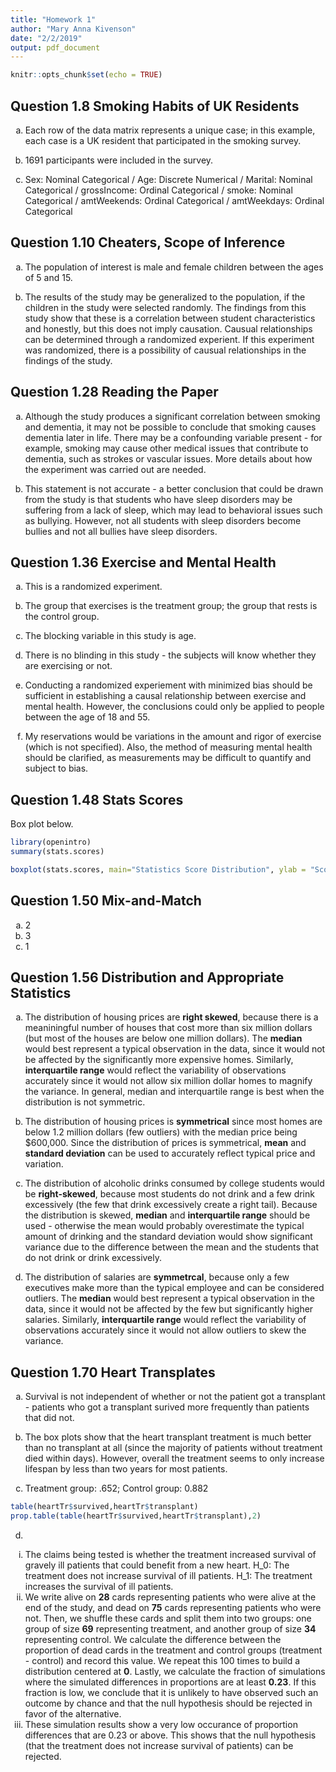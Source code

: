 ```yaml
---
title: "Homework 1"
author: "Mary Anna Kivenson"
date: "2/2/2019"
output: pdf_document
---
```


```r
knitr::opts_chunk$set(echo = TRUE)
```

## Question 1.8 Smoking Habits of UK Residents
a) Each row of the data matrix represents a unique case; in this example, each case is a UK resident that participated in the smoking survey.

b) 1691 participants were included in the survey.

c)  Sex: Nominal Categorical / 
    Age: Discrete Numerical / 
    Marital: Nominal Categorical / 
    grossIncome: Ordinal Categorical / 
    smoke: Nominal Categorical / 
    amtWeekends: Ordinal Categorical / 
    amtWeekdays: Ordinal Categorical
  
## Question 1.10 Cheaters, Scope of Inference
a) The population of interest is male and female children between the ages of 5 and 15.

b) The results of the study may be generalized to the population, if the children in the study were selected randomly. The findings from this study show that these is a correlation between student characteristics and honestly, but this does not imply causation. Causual relationships can be determined through a randomized experient. If this experiment was randomized, there is a possibility of causual relationships in the findings of the study.

## Question 1.28 Reading the Paper
a) Although the study produces a significant correlation between smoking and dementia, it may not be possible to conclude that smoking causes dementia later in life. There may be a confounding variable present - for example, smoking may cause other medical issues that contribute to dementia, such as strokes or vascular issues. More details about how the experiment was carried out are needed.

b) This statement is not accurate - a better conclusion that could be drawn from the study is that students who have sleep disorders may be suffering from a lack of sleep, which may lead to behavioral issues such as bullying. However, not all students with sleep disorders become bullies and not all bullies have sleep disorders.

## Question 1.36 Exercise and Mental Health
a) This is a randomized experiment.

b) The group that exercises is the treatment group; the group that rests is the control group.

c) The blocking variable in this study is age.

d) There is no blinding in this study - the subjects will know whether they are exercising or not.

e) Conducting a randomized experiement with minimized bias should be sufficient in establishing a causal relationship between exercise and mental health. However, the conclusions could only be applied to people between the age of 18 and 55.

f) My reservations would be variations in the amount and rigor of exercise (which is not specified). Also, the method of measuring mental health should be clarified, as measurements may be difficult to quantify and subject to bias.

## Question 1.48 Stats Scores
Box plot below. 
```r
library(openintro)
summary(stats.scores)
```

```r
boxplot(stats.scores, main="Statistics Score Distribution", ylab = "Scores")
```

## Question 1.50 Mix-and-Match
a) 2
b) 3
c) 1

## Question 1.56 Distribution and Appropriate Statistics
a) The distribution of housing prices are **right skewed**, because there is a meaniningful number of houses that cost more than six million dollars (but most of the houses are below one million dollars). 
The **median** would best represent a typical observation in the data, since it would not be affected by the significantly more expensive homes. 
Similarly, **interquartile range** would reflect the variability of observations accurately since it would not allow six million dollar homes to magnify the variance.
In general, median and interquartile range is best when the distribution is not symmetric. 

b) The distribution of housing prices is **symmetrical** since most homes are below 1.2 million dollars (few outliers) with the median price being $600,000.
Since the distribution of prices is symmetrical, **mean** and **standard deviation** can be used to accurately reflect typical price and variation.

c) The distribution of alcoholic drinks consumed by college students would be **right-skewed**, because most students do not drink and a few drink excessively (the few that drink excessively create a right tail). Because the distribution is skewed, **median** and **interquartile range** should be used - otherwise the mean would probably overestimate the typical amount of drinking and the standard deviation would show significant variance due to the difference between the mean and the students that do not drink or drink excessively.

d) The distribution of salaries are **symmetrcal**, because only a few executives make more than the typical employee and can be considered outliers.
The **median** would best represent a typical observation in the data, since it would not be affected by the few but significantly higher salaries. 
Similarly, **interquartile range** would reflect the variability of observations accurately since it would not allow outliers to skew the variance.

## Question 1.70 Heart Transplates
a) Survival is not independent of whether or not the patient got a transplant - patients who got a transplant surived more frequently than patients that did not.

b) The box plots show that the heart transplant treatment is much better than no transplant at all (since the majority of patients without treatment died within days). However, overall the treatment seems to only increase lifespan by less than two years for most patients.

c) Treatment group: .652; Control group: 0.882
```r
table(heartTr$survived,heartTr$transplant)
prop.table(table(heartTr$survived,heartTr$transplant),2)
```

d) 
i. The claims being tested is whether the treatment increased survival of gravely ill patients that could benefit from a new heart.
H_0: The treatment does not increase survival of ill patients.
H_1: The treatment increases the survival of ill patients.
  ii. We write alive on **28** cards representing patients who were alive at
the end of the study, and dead on **75** cards representing patients
who were not. Then, we shuffle these cards and split them into two groups:
one group of size **69** representing treatment, and another group of
size **34** representing control. We calculate the difference between
the proportion of dead cards in the treatment and control groups (treatment -
control) and record this value. We repeat this 100 times to build a distribution
centered at **0**. Lastly, we calculate the fraction of simulations where
the simulated differences in proportions are at least **0.23**. If this fraction is low,
we conclude that it is unlikely to have observed such an outcome by chance and
that the null hypothesis should be rejected in favor of the alternative.
 iii. These simulation results show a very low occurance of proportion differences that are 0.23 or above. This shows that the null hypothesis (that the treatment does not increase survival of patients) can be rejected.